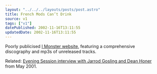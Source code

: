 ```yaml
---
layout: "../../../layouts/posts/post.astro"
title: French Mods Can’t Drink
source: v1
tags: ["v1"]
datePublished: 2002-11-16T13:11:55
updatedDate: 2002-11-16T13:11:55
---
```


Poorly publicised [I Monster website][1], featuring a comprehensive discography and mp3s of unreleased tracks.

Related: [Evening Session interview with Jarrod Gosling and Dean Honer][2] from May 2001.

[1]: http://www.imonstermusic.com/ "I Monster Music: Flash, pop-ups"
[2]: http://www.bbc.co.uk/radio1/artist_area/imonster/5906.shtml "Radio 1: Evening Session interview I Monster"
